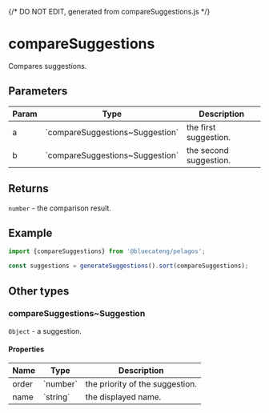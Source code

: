 {/* DO NOT EDIT, generated from compareSuggestions.js */}


<Meta title="functions/compareSuggestions" />

# compareSuggestions

Compares suggestions.

## Parameters

<table>
	<thead>
		<tr>
			<th>Param</th>
			<th>Type</th>
			<th>Description</th>
		</tr>
	</thead>
	<tbody>
		<tr>
			<td>a</td>
			<td>`compareSuggestions~Suggestion`</td>
			<td>the first suggestion.</td>
		</tr>
		<tr>
			<td>b</td>
			<td>`compareSuggestions~Suggestion`</td>
			<td>the second suggestion.</td>
		</tr>
	</tbody>
</table>

## Returns

`number` - the comparison result.

## Example

```js
import {compareSuggestions} from '@bluecateng/pelagos';

const suggestions = generateSuggestions().sort(compareSuggestions);
```

## Other types

### compareSuggestions~Suggestion

`Object` - a suggestion.

#### Properties

<table>
	<thead>
		<tr>
			<th>Name</th>
			<th>Type</th>
			<th>Description</th>
		</tr>
	</thead>
	<tbody>
		<tr>
			<td>order</td>
			<td>`number`</td>
			<td>the priority of the suggestion.</td>
		</tr>
		<tr>
			<td>name</td>
			<td>`string`</td>
			<td>the displayed name.</td>
		</tr>
	</tbody>
</table>
